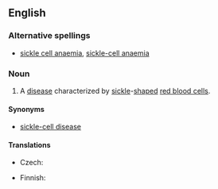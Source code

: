 {{wikipedia}}
==English==

===Alternative spellings===
* [[sickle cell anaemia]], [[sickle-cell anaemia]] {{qualifier|British}}

===Noun===
{{en-noun|-}}

# {{North America}} A [[disease]] characterized by [[sickle]]-[[shape]]d [[red blood cell]]s.

====Synonyms====
* [[sickle-cell disease]]

====Translations====
{{trans-top}}
* Czech: {{t-|cs|srpkovitá anémie|f}}
{{trans-mid}}
* Finnish: {{t-|fi|sirppisoluanemia}}
{{trans-bottom}}